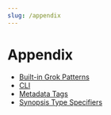```yaml
---
slug: /appendix
---
```


# Appendix

* [Built-in Grok Patterns](./built-in-grok-patterns.mdx)
* [CLI](./cli.mdx)
* [Metadata Tags](./metadata-tags.mdx)
* [Synopsis Type Specifiers](./synopsis-type-specifiers.mdx)
